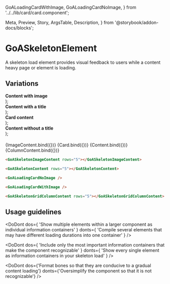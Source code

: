 
  GoALoadingCardWithImage,
  GoALoadingCardNoImage,
} from '../../lib/card/card.component';

  Meta,
  Preview,
  Story,
  ArgsTable,
  Description,
} from '@storybook/addon-docs/blocks';

<Meta
  title="Experimental/Components/SkeletonElement"
  component={GoASkeletonImageContent}
  argTypes={{}}
/>

# GoASkeletonElement

A skeleton load element provides visual feedback to users while a content heavy page or element is loading.

## Variations

  <div>
    <span>
      <b>Content with image</b>
    </span>
    <GoASkeletonImageContent {...args} />
  </div>
);

  <div>
    <span>
      <b>Content with a title</b>
    </span>
    <GoASkeletonContent {...args} />
  </div>
);

  <div>
    <span>
      <b>Card content</b>
    </span>
    <div style={{ display: 'flex', gap: '8px' }}>
      <GoALoadingCardWithImage {...args} />
      <GoALoadingCardWithImage {...args} />
      <GoALoadingCardWithImage {...args} />
    </div>
  </div>
);

  <div>
    <span>
      <b>Content without a title</b>
    </span>
    <GoASkeletonGridColumnContent {...args} />
  </div>
);

####

<Canvas>
  <Story
    name="Skeleton Image Content"
    height={200}
    args={{
      rows: 5,
    }}
  >
    {ImageContent.bind({})}
  </Story>
  <Story name="Skeleton Card" height={200} args={{ maxWidth: '340px' }}>
    {Card.bind({})}
  </Story>
  <Story
    name="Skeleton Titled Content"
    height={200}
    args={{
      rows: 5,
    }}
  >
    {Content.bind({})}
  </Story>
  <Story
    name="Skeleton Content"
    height={200}
    args={{
      rows: 5,
    }}
  >
    {ColumnContent.bind({})}
  </Story>
</Canvas>

```html
<GoASkeletonImageContent rows="5"></GoASkeletonImageContent>

<GoASkeletonContent rows="5"></GoASkeletonContent>

<GoALoadingCardNoImage />

<GoALoadingCardWithImage />

<GoASkeletonGridColumnContent rows="5"></GoASkeletonGridColumnContent>
```

## Usage guidelines

<DoDont
  dos={
    'Show multiple elements within a larger component as individual information containers'
  }
  donts={
    'Compile several elements that may have different loading durations into one container'
  }
/>

<DoDont
  dos={
    'Include only the most important information containers that make the component recognizable'
  }
  donts={
    'Show every single element as information containers in your skeleton load'
  }
/>

<DoDont
  dos={'Format bones so that they are conducive to a gradual content loading'}
  donts={'Oversimplify the component so that it is not recognizable'}
/>
